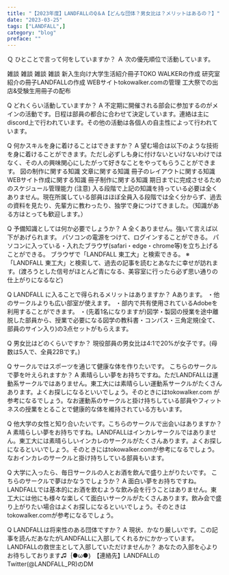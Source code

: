 ```yaml
---
title: "【2023年度】LANDFALLのQ＆A【どんな団体？男女比は？メリットはあるの？】"
date: "2023-03-25"
tags: ["LANDFALL",]
category: "blog"
preface: ""
---
```

Ｑ ひとことで言って何をしていますか？
Ａ 次の優先順位で活動しています。

雑談
雑談
雑談
雑談
新入生向け大学生活紹介冊子TOKO WALKERの作成
研究室紹介の冊子LANDFALLの作成
WEBサイトtokowalker.comの管理
工大祭での出店&受験生用冊子の配布

Q どれくらい活動していますか？
A 不定期に開催される部会に参加するのがメインの活動です。日程は部員の都合に合わせて決定しています。連絡は主にdiscord上で行われています。その他の活動は各個人の自主性によって行われています。

Q 何かスキルを身に着けることはできますか？
A 望む場合は以下のような技術を身に着けることができます。ただし必ずしも身に付けないといけないわけではなく、その人の興味関心にしたがって好きなことをやってもらうことができます。
図の制作に関する知識
文章に関する知識
冊子のレイアウトに関する知識
WEBサイト作成に関する知識
冊子制作に関する知識
期日までに完成させるためのスケジュール管理能力
(注意) 入る段階で上記の知識を持っている必要は全くありません。現在所属している部員はほぼ全員入る段階では全く分からず、過去の資料を見たり、先輩方に教わったり、独学で身につけてきました。（知識がある方はとっても歓迎します。）

Q 予備知識としては何か必要でしょうか？
A 全くありません。強いて言えば以下があげられます。
パソコンの電源をつけて、ログインすることができる。
パソコンに入っている・入れたブラウザ(safari・edge・chrome等)を立ち上げることができる。
ブラウザで「LANDFALL 東工大」と検索できる。
※「LANDFALL 東工大」と検索して、過去の記事を読むとあなたに幸せが訪れます。(渡ろうとした信号がほとんど青になる、美容室に行ったら必ず思い通りの仕上がりになるなど)

Q LANDFALL に入ることで得られるメリットはありますか？
Aあります。
・他のサークルよりも広い部室が使えます。
・部内で共有使用されているAdobeを利用することができます。
・(先着1名になりますが)図学・製図の授業を途中離脱した部員から、授業で必要になる図学の教科書・コンパス・三角定規(全て、部員のサイン入り)の3点セットがもらえます。

Q 男女比はどのくらいですか？
現役部員の男女比は4:1で20%が女子です。(母数は5人で、全員22Bです。)

Q サークルではスポーツを通じて健康な体を作りたいです。 こちらのサークルで夢を叶えられますか？
A 素晴らしい夢をお持ちですね。ただLANDFALLは運動系サークルではありません。東工大には素晴らしい運動系サークルがたくさんあります。よくお探しになるといいでしょう。そのときにはtokowalker.com が参考になるでしょう。なお運動系のサークルと掛け持ちしている部員やフィットネスの授業をとることで健康的な体を維持されている方もいます。

Q 他大学の女性と知り合いたいです。こちらのサークルで出会いはありますか？
A 素晴らしい夢をお持ちですね。LANDFALLはインカレサークルではありません。東工大には素晴らしいインカレのサークルがたくさんあります。よくお探しになるといいでしょう。そのときにはtokowalker.comが参考になるでしょう。なおインカレのサークルと掛け持ちしている部員もいます。

Q 大学に入ったら、毎日サークルの人とお酒を飲んで盛り上がりたいです。 こちらのサークルで夢はかなうでしょうか？
A 面白い夢をお持ちですね。LANDFALLでは基本的にお酒を飲むような飲み会を行うことはありません。東工大には他にも様々な楽しくて面白いサークルがたくさんあります。飲み会で盛り上がりたい場合はよくお探しになるといいでしょう。そのときはtokowalker.comが参考になるでしょう。

Q LANDFALLは将来性のある団体ですか？
A 現状、かなり厳しいです。この記事を読んだあなたがLANDFALLに入部してくれるかにかかっています。LANDFALLの救世主として入部していただけませんか？
あなたの入部を心よりお待ちしております♫｛●ω●｝
【連絡先】LANDFALLのTwitter(@LANDFALL_PR)のDM